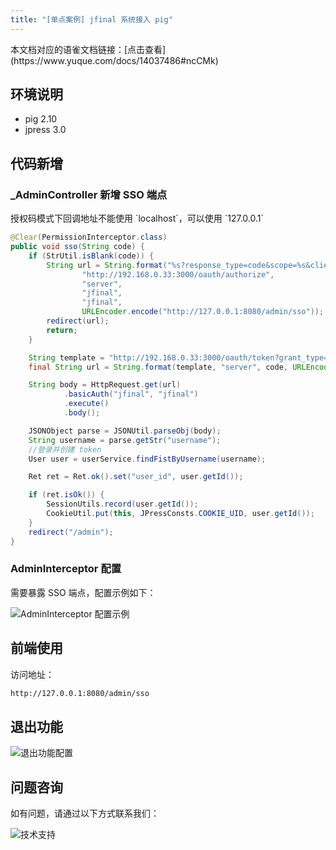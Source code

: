 ```yaml
---
title: "[单点案例] jfinal 系统接入 pig"
---
```


<Note>
本文档对应的语雀文档链接：[点击查看](https://www.yuque.com/docs/14037486#ncCMk)
</Note>

## 环境说明

- pig 2.10
- jpress 3.0

## 代码新增

### _AdminController 新增 SSO 端点

<Warning>
授权码模式下回调地址不能使用 `localhost`，可以使用 `127.0.0.1`
</Warning>

```java
@Clear(PermissionInterceptor.class)
public void sso(String code) {
    if (StrUtil.isBlank(code)) {
        String url = String.format("%s?response_type=code&scope=%s&client_id=%s&state=%s&redirect_uri=%s",
                "http://192.168.0.33:3000/oauth/authorize",
                "server",
                "jfinal",
                "jfinal",
                URLEncoder.encode("http://127.0.0.1:8080/admin/sso"));
        redirect(url);
        return;
    }

    String template = "http://192.168.0.33:3000/oauth/token?grant_type=authorization_code&scope=%s&code=%s&redirect_uri=%s";
    final String url = String.format(template, "server", code, URLEncoder.encode("http://127.0.0.1:8080/admin/sso"));

    String body = HttpRequest.get(url)
            .basicAuth("jfinal", "jfinal")
            .execute()
            .body();

    JSONObject parse = JSONUtil.parseObj(body);
    String username = parse.getStr("username");
    //登录并创建 token
    User user = userService.findFistByUsername(username);

    Ret ret = Ret.ok().set("user_id", user.getId());

    if (ret.isOk()) {
        SessionUtils.record(user.getId());
        CookieUtil.put(this, JPressConsts.COOKIE_UID, user.getId());
    }
    redirect("/admin");
}
```

### AdminInterceptor 配置

<Card title="AdminInterceptor 配置" icon="settings">
需要暴露 SSO 端点，配置示例如下：
</Card>

![AdminInterceptor 配置示例](/images/1601984935397-5ae2cde1-1f39-46c5-a92f-4340a9b3eb29.png)

## 前端使用

访问地址：
```bash
http://127.0.0.1:8080/admin/sso
```

## 退出功能

![退出功能配置](https://cdn.nlark.com/yuque/0/2020/png/283679/1601985032140-9cc9d4b9-10f8-4fd2-9733-9d7e72aa17c6.png)

## 问题咨询

<Card title="技术支持" icon="help">
如有问题，请通过以下方式联系我们：
</Card>

![技术支持](/images/1662563973685-c22e9831-db66-42b5-973f-886d25d1e0e7.gif)

